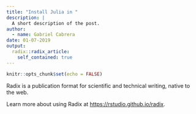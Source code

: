 ```yaml
---
title: "Install Julia in "
description: |
  A short description of the post.
author:
  - name: Gabriel Cabrera
date: 01-07-2019
output:
  radix::radix_article:
    self_contained: true
---
```


```r
knitr::opts_chunk$set(echo = FALSE)
```

Radix is a publication format for scientific and technical writing, native to the web.

Learn more about using Radix at <https://rstudio.github.io/radix>.

